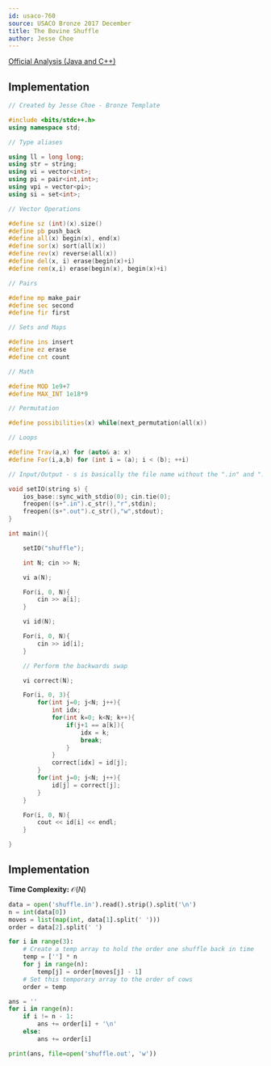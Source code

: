 ```yaml
---
id: usaco-760
source: USACO Bronze 2017 December
title: The Bovine Shuffle
author: Jesse Choe
---
```


[Official Analysis (Java and C++)](http://www.usaco.org/current/data/sol_shuffle_bronze_dec17.html)

## Implementation

<LanguageSection>

<CPPSection>

```cpp
// Created by Jesse Choe - Bronze Template

#include <bits/stdc++.h>
using namespace std;

// Type aliases

using ll = long long;
using str = string;
using vi = vector<int>;
using pi = pair<int,int>;
using vpi = vector<pi>;
using si = set<int>;

// Vector Operations

#define sz (int)(x).size()
#define pb push_back
#define all(x) begin(x), end(x)
#define sor(x) sort(all(x))
#define rev(x) reverse(all(x))
#define del(x, i) erase(begin(x)+i)
#define rem(x,i) erase(begin(x), begin(x)+i)

// Pairs

#define mp make_pair
#define sec second
#define fir first

// Sets and Maps

#define ins insert
#define ez erase
#define cnt count

// Math

#define MOD 1e9+7
#define MAX_INT 1e18*9

// Permutation

#define possibilities(x) while(next_permutation(all(x))

// Loops

#define Trav(a,x) for (auto& a: x)
#define For(i,a,b) for (int i = (a); i < (b); ++i)

// Input/Output - s is basically the file name without the ".in" and ".out"

void setIO(string s) {
	ios_base::sync_with_stdio(0); cin.tie(0);
	freopen((s+".in").c_str(),"r",stdin);
	freopen((s+".out").c_str(),"w",stdout);
}

int main(){

	setIO("shuffle");

	int N; cin >> N;

	vi a(N);

	For(i, 0, N){
		cin >> a[i];
	}

	vi id(N);

	For(i, 0, N){
		cin >> id[i];
	}

	// Perform the backwards swap

	vi correct(N);

	For(i, 0, 3){
		for(int j=0; j<N; j++){
			int idx;
			for(int k=0; k<N; k++){
				if(j+1 == a[k]){
					idx = k;
					break;
				}
			}
			correct[idx] = id[j];
		}
		for(int j=0; j<N; j++){
			id[j] = correct[j];
		}
	}

	For(i, 0, N){
		cout << id[i] << endl;
	}

}
```

</CPPSection>

## Implementation

**Time Complexity:** $\mathcal{O}(N)$
<PySection>

```py
data = open('shuffle.in').read().strip().split('\n')
n = int(data[0])
moves = list(map(int, data[1].split(' ')))
order = data[2].split(' ')

for i in range(3):
    # Create a temp array to hold the order one shuffle back in time
    temp = [''] * n
    for j in range(n):
        temp[j] = order[moves[j] - 1]
    # Set this temporary array to the order of cows
    order = temp

ans = ''
for i in range(n):
    if i != n - 1:
        ans += order[i] + '\n'
    else:
        ans += order[i]

print(ans, file=open('shuffle.out', 'w'))
```

</PySection>
</LanguageSection>
